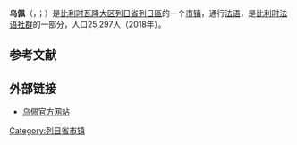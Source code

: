 {{noteTA|G1=比利时地名}}
{{Infobox Belgium municipality
|name=乌佩
|native_name= <small>{{native name|fr|Oupeye}}<br>{{native name|wa|Oûpêye}}</small>
|picture= Oupeye.jpg
|picture-legend=
|map=OupeyeLocatie.png
|map-legend=乌佩在[[列日省|列日省]]的位置
|arms= Blason Oupeye.svg
|flag= Flag of Oupeye.png
|region={{BE-REG-WAL}}
|community={{BE-FR}}
|province={{BE-PROV-LG}}
|arrondissement=[[列日區_(比利時)|列日區]]
|nis=62079
|pyramid-date=
|0-19=
|20-64=
|65=
|foreigners=
|foreigners-date=
|mayor=Serge Fillot (PS)
|majority=[[社会党_(比利时)|PS]], [[人道主义民主中心党|CDH]]
|postal-codes=4680-4684
|telephone-area=04
|web=[http://www.oupeye.be/ www.oupeye.be]
|coordinates = {{coord|50|42|N|05|39|E|region:BE|display=inline,title}}
}}
'''乌佩'''（{{lang-fr|Oupeye}}，{{IPA-fr|upɛj}}；{{lang-wa|Oûpêye}}）是[[比利时|比利时]][[瓦隆大区|瓦隆大区]][[列日省|列日省]][[列日區_(比利時)|列日區]]的一个[[市镇_(比利时)|市镇]]，通行[[法语|法语]]，是[[比利时法语社群|比利时法语社群]]的一部分，人口25,297人（2018年）。

== 参考文献 ==
{{Reflist}}

==外部链接==
*[https://web.archive.org/web/20170911195120/http://oupeye.be/ 乌佩官方网站]

{{列日省市区}}

{{Authority control}}
{{DEFAULTSORT:Oupeye}}
{{Belgium-geo-stub}}

[[Category:列日省市镇|Category:列日省市镇]]
